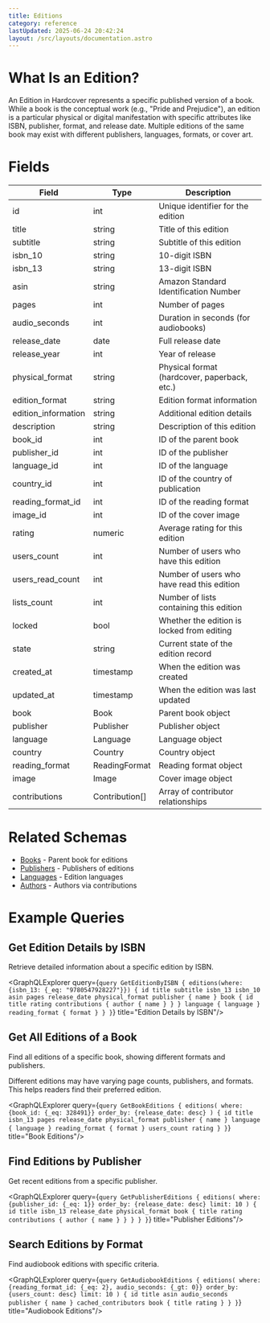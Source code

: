 ```yaml
---
title: Editions
category: reference
lastUpdated: 2025-06-24 20:42:24
layout: /src/layouts/documentation.astro
---
```



# What Is an Edition?

An Edition in Hardcover represents a specific published version of a book. While a book is the conceptual work (e.g., "Pride and Prejudice"), an edition is a particular physical or digital manifestation with specific attributes like ISBN, publisher, format, and release date. Multiple editions of the same book may exist with different publishers, languages, formats, or cover art.

# Fields

<table>
    <thead>
    <tr>
        <th>Field</th>
        <th>Type</th>
        <th>Description</th>
    </tr>
    </thead>
    <tbody>
    <tr>
        <td>id</td>
        <td>int</td>
        <td>Unique identifier for the edition</td>
    </tr>
    <tr>
        <td>title</td>
        <td>string</td>
        <td>Title of this edition</td>
    </tr>
    <tr>
        <td>subtitle</td>
        <td>string</td>
        <td>Subtitle of this edition</td>
    </tr>
    <tr>
        <td>isbn_10</td>
        <td>string</td>
        <td>10-digit ISBN</td>
    </tr>
    <tr>
        <td>isbn_13</td>
        <td>string</td>
        <td>13-digit ISBN</td>
    </tr>
    <tr>
        <td>asin</td>
        <td>string</td>
        <td>Amazon Standard Identification Number</td>
    </tr>
    <tr>
        <td>pages</td>
        <td>int</td>
        <td>Number of pages</td>
    </tr>
    <tr>
        <td>audio_seconds</td>
        <td>int</td>
        <td>Duration in seconds (for audiobooks)</td>
    </tr>
    <tr>
        <td>release_date</td>
        <td>date</td>
        <td>Full release date</td>
    </tr>
    <tr>
        <td>release_year</td>
        <td>int</td>
        <td>Year of release</td>
    </tr>
    <tr>
        <td>physical_format</td>
        <td>string</td>
        <td>Physical format (hardcover, paperback, etc.)</td>
    </tr>
    <tr>
        <td>edition_format</td>
        <td>string</td>
        <td>Edition format information</td>
    </tr>
    <tr>
        <td>edition_information</td>
        <td>string</td>
        <td>Additional edition details</td>
    </tr>
    <tr>
        <td>description</td>
        <td>string</td>
        <td>Description of this edition</td>
    </tr>
    <tr>
        <td>book_id</td>
        <td>int</td>
        <td>ID of the parent book</td>
    </tr>
    <tr>
        <td>publisher_id</td>
        <td>int</td>
        <td>ID of the publisher</td>
    </tr>
    <tr>
        <td>language_id</td>
        <td>int</td>
        <td>ID of the language</td>
    </tr>
    <tr>
        <td>country_id</td>
        <td>int</td>
        <td>ID of the country of publication</td>
    </tr>
    <tr>
        <td>reading_format_id</td>
        <td>int</td>
        <td>ID of the reading format</td>
    </tr>
    <tr>
        <td>image_id</td>
        <td>int</td>
        <td>ID of the cover image</td>
    </tr>
    <tr>
        <td>rating</td>
        <td>numeric</td>
        <td>Average rating for this edition</td>
    </tr>
    <tr>
        <td>users_count</td>
        <td>int</td>
        <td>Number of users who have this edition</td>
    </tr>
    <tr>
        <td>users_read_count</td>
        <td>int</td>
        <td>Number of users who have read this edition</td>
    </tr>
    <tr>
        <td>lists_count</td>
        <td>int</td>
        <td>Number of lists containing this edition</td>
    </tr>
    <tr>
        <td>locked</td>
        <td>bool</td>
        <td>Whether the edition is locked from editing</td>
    </tr>
    <tr>
        <td>state</td>
        <td>string</td>
        <td>Current state of the edition record</td>
    </tr>
    <tr>
        <td>created_at</td>
        <td>timestamp</td>
        <td>When the edition was created</td>
    </tr>
    <tr>
        <td>updated_at</td>
        <td>timestamp</td>
        <td>When the edition was last updated</td>
    </tr>
    <tr>
        <td>book</td>
        <td>Book</td>
        <td>Parent book object</td>
    </tr>
    <tr>
        <td>publisher</td>
        <td>Publisher</td>
        <td>Publisher object</td>
    </tr>
    <tr>
        <td>language</td>
        <td>Language</td>
        <td>Language object</td>
    </tr>
    <tr>
        <td>country</td>
        <td>Country</td>
        <td>Country object</td>
    </tr>
    <tr>
        <td>reading_format</td>
        <td>ReadingFormat</td>
        <td>Reading format object</td>
    </tr>
    <tr>
        <td>image</td>
        <td>Image</td>
        <td>Cover image object</td>
    </tr>
    <tr>
        <td>contributions</td>
        <td>Contribution[]</td>
        <td>Array of contributor relationships</td>
    </tr>
    </tbody>
</table>

# Related Schemas

- [Books](/api/graphql/schemas/books) - Parent book for editions
- [Publishers](/api/graphql/schemas/publishers) - Publishers of editions
- [Languages](/api/graphql/schemas/languages) - Edition languages
- [Authors](/api/graphql/schemas/authors) - Authors via contributions

# Example Queries

## Get Edition Details by ISBN

Retrieve detailed information about a specific edition by ISBN.

<GraphQLExplorer query={`
query GetEditionByISBN {
    editions(where: {isbn_13: {_eq: "9780547928227"}}) {
        id
        title
        subtitle
        isbn_13
        isbn_10
        asin
        pages
        release_date
        physical_format
        publisher {
            name
        }
        book {
            id
            title
            rating
            contributions {
                author {
                    name
                }
            }
        }
        language {
            language
        }
        reading_format {
            format
        }
    }
}
`} title="Edition Details by ISBN"/>

## Get All Editions of a Book

Find all editions of a specific book, showing different formats and publishers.

<Aside type="note">
    Different editions may have varying page counts, publishers, and formats. This helps readers find their preferred edition.
</Aside>

<GraphQLExplorer query={`
query GetBookEditions {
    editions(
        where: {book_id: {_eq: 328491}}
        order_by: {release_date: desc}
    ) {
        id
        title
        isbn_13
        pages
        release_date
        physical_format
        publisher {
            name
        }
        language {
            language
        }
        reading_format {
            format
        }
        users_count
        rating
    }
}
`} title="Book Editions"/>

## Find Editions by Publisher

Get recent editions from a specific publisher.

<GraphQLExplorer query={`
query GetPublisherEditions {
    editions(
        where: {publisher_id: {_eq: 1}}
        order_by: {release_date: desc}
        limit: 10
    ) {
        id
        title
        isbn_13
        release_date
        physical_format
        book {
            title
            rating
            contributions {
                author {
                    name
                }
            }
        }
    }
}
`} title="Publisher Editions"/>

## Search Editions by Format

Find audiobook editions with specific criteria.

<GraphQLExplorer query={`
query GetAudiobookEditions {
    editions(
        where: {reading_format_id: {_eq: 2}, audio_seconds: {_gt: 0}}
        order_by: {users_count: desc}
        limit: 10
    ) {
        id
        title
        asin
        audio_seconds
        publisher {
            name
        }
        cached_contributors
        book {
            title
            rating
        }
    }
}
`} title="Audiobook Editions"/>

